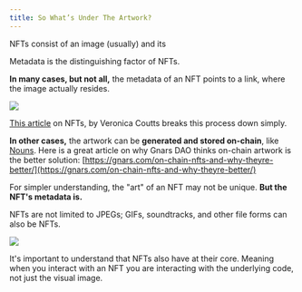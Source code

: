 ```yaml
---
title: So What’s Under The Artwork?
---
```


NFTs consist of an image (usually) and its <Nutshell children="metadata." glossaryEntry="content/glossary/nft_metadata.mdx" />

Metadata is the distinguishing factor of NFTs.&#x20;

**In many cases, but not all,** the metadata of an NFT points to a link, <Nutshell children="off-chain," glossaryEntry="content/glossary/off_chain.mdx" /> where the image actually resides.&#x20;

![](/assets/off-chain-art-blockchain.png)

[This article](https://vonnie610.medium.com/everything-you-need-to-know-about-nfts-be2601d09cf5) on NFTs, by Veronica Coutts breaks this process down simply.

**In other cases,** the artwork can be **generated and stored on-chain**, like [Nouns](http://www.nouns.wtf). Here is a great article on why Gnars DAO thinks on-chain artwork is the better solution: [https://gnars.com/on-chain-nfts-and-why-theyre-better/](https://gnars.com/on-chain-nfts-and-why-theyre-better/)

For simpler understanding, the "art" of an NFT may not be unique. **But the NFT's metadata is.**

NFTs are not limited to JPEGs; GIFs, soundtracks, and other file forms can also be NFTs.

![](/assets/different-types-of-nfts-graphic.png)

It's important to understand that NFTs also have <Nutshell children="smart contracts" glossaryEntry="content/glossary/Smart-Contract.mdx" /> at their core. Meaning when you interact with an NFT you are interacting with the underlying code, not just the visual image.&#x20;

